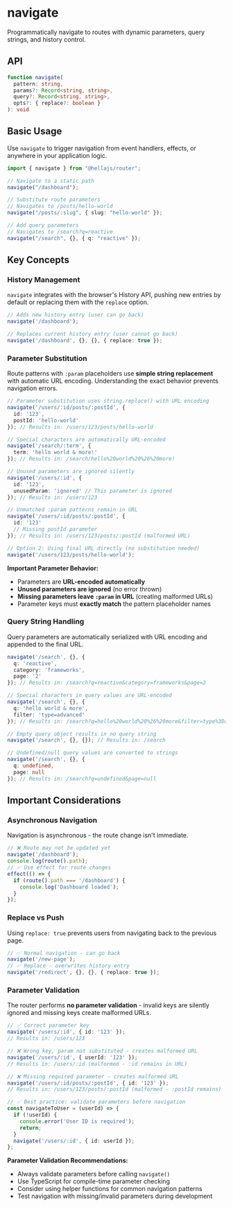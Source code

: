 # navigate

Programmatically navigate to routes with dynamic parameters, query strings, and history control.

## API

```typescript
function navigate(
  pattern: string,
  params?: Record<string, string>,
  query?: Record<string, string>,
  opts?: { replace?: boolean }
): void
```

## Basic Usage

Use `navigate` to trigger navigation from event handlers, effects, or anywhere in your application logic.

```typescript
import { navigate } from "@hellajs/router";

// Navigate to a static path
navigate("/dashboard");

// Substitute route parameters
// Navigates to /posts/hello-world
navigate("/posts/:slug", { slug: "hello-world" });

// Add query parameters
// Navigates to /search?q=reactive
navigate("/search", {}, { q: "reactive" });
```

## Key Concepts

### History Management

`navigate` integrates with the browser's History API, pushing new entries by default or replacing them with the `replace` option.

```typescript
// Adds new history entry (user can go back)
navigate('/dashboard');

// Replaces current history entry (user cannot go back)
navigate('/dashboard', {}, {}, { replace: true });
```

### Parameter Substitution

Route patterns with `:param` placeholders use **simple string replacement** with automatic URL encoding. Understanding the exact behavior prevents navigation errors.

```typescript
// Parameter substitution uses string.replace() with URL encoding
navigate('/users/:id/posts/:postId', {
  id: '123',
  postId: 'hello-world'
}); // Results in: /users/123/posts/hello-world

// Special characters are automatically URL-encoded
navigate('/search/:term', {
  term: 'hello world & more!'
}); // Results in: /search/hello%20world%20%26%20more!

// Unused parameters are ignored silently
navigate('/users/:id', {
  id: '123',
  unusedParam: 'ignored' // This parameter is ignored
}); // Results in: /users/123

// Unmatched :param patterns remain in URL
navigate('/users/:id/posts/:postId', {
  id: '123'
  // Missing postId parameter
}); // Results in: /users/123/posts/:postId (malformed URL)

// Option 2: Using final URL directly (no substitution needed)
navigate('/users/123/posts/hello-world');
```

**Important Parameter Behavior:**
- Parameters are **URL-encoded automatically**
- **Unused parameters are ignored** (no error thrown)
- **Missing parameters leave `:param` in URL** (creating malformed URLs)
- Parameter keys must **exactly match** the pattern placeholder names

### Query String Handling

Query parameters are automatically serialized with URL encoding and appended to the final URL.

```typescript
navigate('/search', {}, { 
  q: 'reactive', 
  category: 'frameworks',
  page: '2' 
}); // Results in: /search?q=reactive&category=frameworks&page=2

// Special characters in query values are URL-encoded
navigate('/search', {}, {
  q: 'hello world & more',
  filter: 'type=advanced'
}); // Results in: /search?q=hello%20world%20%26%20more&filter=type%3Dadvanced

// Empty query object results in no query string
navigate('/search', {}, {}); // Results in: /search

// Undefined/null query values are converted to strings
navigate('/search', {}, {
  q: undefined,
  page: null
}); // Results in: /search?q=undefined&page=null
```

## Important Considerations

### Asynchronous Navigation

Navigation is asynchronous - the route change isn't immediate.

```typescript
// ❌ Route may not be updated yet
navigate('/dashboard');
console.log(route().path);
// ✅ Use effect for route changes
effect(() => {
  if (route().path === '/dashboard') {
    console.log('Dashboard loaded');
  }
});
```

### Replace vs Push

Using `replace: true` prevents users from navigating back to the previous page.

```typescript
// ✅ Normal navigation - can go back
navigate('/new-page');
// ✅ Replace - overwrites history entry
navigate('/redirect', {}, {}, { replace: true });
```

### Parameter Validation

The router performs **no parameter validation** - invalid keys are silently ignored and missing keys create malformed URLs.

```typescript
// ✅ Correct parameter key
navigate('/users/:id', { id: '123' });
// Results in: /users/123

// ❌ Wrong key, param not substituted - creates malformed URL
navigate('/users/:id', { userId: '123' });
// Results in: /users/:id (malformed - :id remains in URL)

// ❌ Missing required parameter - creates malformed URL  
navigate('/users/:id/posts/:postId', { id: '123' });
// Results in: /users/123/posts/:postId (malformed - :postId remains)

// ✅ Best practice: validate parameters before navigation
const navigateToUser = (userId) => {
  if (!userId) {
    console.error('User ID is required');
    return;
  }
  navigate('/users/:id', { id: userId });
};
```

**Parameter Validation Recommendations:**
- Always validate parameters before calling `navigate()`
- Use TypeScript for compile-time parameter checking
- Consider using helper functions for common navigation patterns
- Test navigation with missing/invalid parameters during development